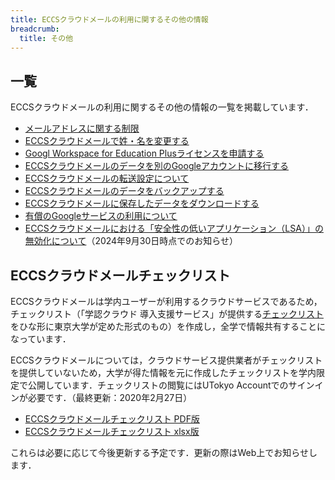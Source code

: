 ```yaml
---
title: ECCSクラウドメールの利用に関するその他の情報
breadcrumb:
  title: その他
---
```



<InPreparation />

## 一覧

ECCSクラウドメールの利用に関するその他の情報の一覧を掲載しています．

- [メールアドレスに関する制限](/google/misc/localpart/)
- [ECCSクラウドメールで姓・名を変更する](/google/misc/name/)
- [Googl Workspace for Education Plusライセンスを申請する](/google/misc/education-plus/)
- [ECCSクラウドメールのデータを別のGoogleアカウントに移行する](/google/misc/backup/transfer/)
- [ECCSクラウドメールの転送設定について](/google/misc/automatic-forwarding/)
- [ECCSクラウドメールのデータをバックアップする](/google/misc/backup/)
- [ECCSクラウドメールに保存したデータをダウンロードする](/google/misc/backup/download/)
- [有償のGoogleサービスの利用について](/google/misc/payments/)
- [ECCSクラウドメールにおける「安全性の低いアプリケーション（LSA）」の無効化について](/notice/2024/0930-google-lsa/)（2024年9月30日時点でのお知らせ）

## ECCSクラウドメールチェックリスト

ECCSクラウドメールは学内ユーザーが利用するクラウドサービスであるため，チェックリスト（「学認クラウド 導入支援サービス」が提供する[チェックリスト](https://cloud.gakunin.jp/foracademy/)をひな形に東京大学が定めた形式のもの）を作成し，全学で情報共有することになっています．

ECCSクラウドメールについては，クラウドサービス提供業者がチェックリストを提供していないため，大学が得た情報を元に作成したチェックリストを学内限定で公開しています．チェックリストの閲覧にはUTokyo Accountでのサインインが必要です．（最終更新：2020年2月27日）

- [ECCSクラウドメールチェックリスト PDF版](https://univtokyo.sharepoint.com/:b:/s/msteams_15d9d4/ESjG2CLkxN9JtOsZ29m9oD0BPQa6Iryxz14yd87Jn1UKPw)
- [ECCSクラウドメールチェックリスト xlsx版](https://univtokyo.sharepoint.com/:x:/s/msteams_15d9d4/EfCUa7r7To1FuCpc-TBemjEBvk7PT01GlKB2e4xre9EuAw)

これらは必要に応じて今後更新する予定です．更新の際はWeb上でお知らせします．